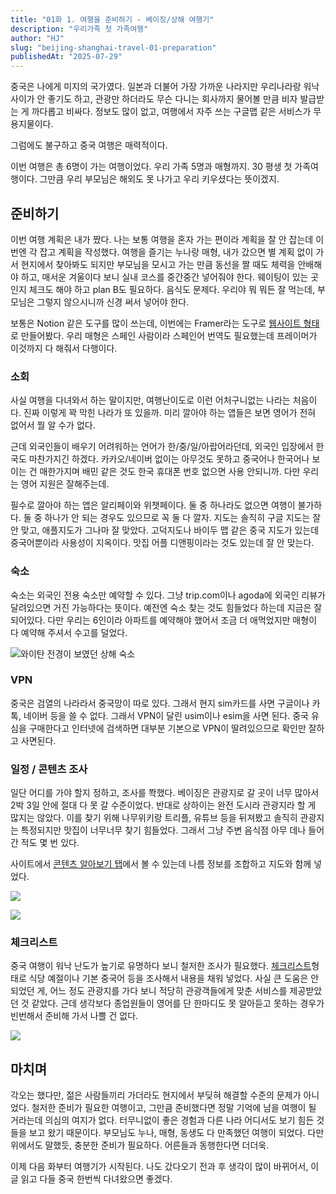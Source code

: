 ```yaml
---
title: "01화 1. 여행을 준비하기 - 베이징/상해 여행기"
description: "우리가족 첫 가족여행"
author: "HJ"
slug: "beijing-shanghai-travel-01-preparation"
publishedAt: "2025-07-29"
---
```


중국은 나에게 미지의 국가였다. 일본과 더불어 가장 가까운 나라지만 우리나라랑 워낙 사이가 안 좋기도 하고, 관광만 하더라도 무슨 다니는 회사까지 물어볼 만큼 비자 발급받는 게 까다롭고 비싸다. 정보도 많이 없고, 여행에서 자주 쓰는 구글맵 같은 서비스가 무용지물이다. 

그럼에도 불구하고 중국 여행은 매력적이다. 

이번 여행은 총 6명이 가는 여행이었다. 우리 가족 5명과 매형까지. 30 평생 첫 가족여행이다. 그만큼 우리 부모님은 해외도 못 나가고 우리 키우셨다는 뜻이겠지.

## **준비하기**

이번 여행 계획은 내가 짰다. 나는 보통 여행을 혼자 가는 편이라 계획을 잘 안 잡는데 이번엔 각 잡고 계획을 작성했다. 여행을 즐기는 누나랑 매형, 내가 갔으면 별 계획 없이 가서 현지에서 찾아봐도 되지만 부모님을 모시고 가는 만큼 동선을 짤 때도 체력을 안배해야 하고, 매서운 겨울이다 보니 실내 코스를 중간중간 넣어줘야 한다. 웨이팅이 있는 곳인지 체크도 해야 하고 plan B도 필요하다. 음식도 문제다. 우리야 뭐 뭐든 잘 먹는데, 부모님은 그렇지 않으시니까 신경 써서 넣어야 한다. 

보통은 Notion 같은 도구를 많이 쓰는데, 이번에는 Framer라는 도구로 [웹사이트 형태](https://easier-cylinder-629978.framer.app/)로 만들어봤다. 우리 매형은 스페인 사람이라 스페인어 번역도 필요했는데 프레이머가 이것까지 다 해줘서 다행이다. 

### **소회**

사실 여행을 다녀와서 하는 말이지만, 여행난이도로 이런 어처구니없는 나라는 처음이다. 진짜 이렇게 꽉 막힌 나라가 또 있을까. 미리 깔아야 하는 앱들은 보면 영어가 전혀 없어서 뭘 알 수가 없다.

근데 외국인들이 배우기 어려워하는 언어가 한/중/일/아랍어라던데, 외국인 입장에서 한국도 마찬가지긴 하겠다. 카카오/네이버 없이는 아무것도 못하고 중국어나 한국어나 보이는 건 매한가지며 배민 같은 것도 한국 휴대폰 번호 없으면 사용 안되니까. 다만 우리는 영어 지원은 잘해주는데.

필수로 깔아야 하는 앱은 알리페이와 위챗페이다. 둘 중 하나라도 없으면 여행이 불가하다. 둘 중 하나가 안 되는 경우도 있으므로 꼭 둘 다 깔자. 지도는 솔직히 구글 지도는 잘 안 맞고, 애플지도가 그나마 잘 맞았다. 고덕지도나 바이두 맵 같은 중국 지도가 있는데 중국어뿐이라 사용성이 지옥이다. 맛집 어플 디앤핑이라는 것도 있는데 잘 안 맞는다. 

### **숙소**

숙소는 외국인 전용 숙소만 예약할 수 있다. 그냥 trip.com이나 agoda에 외국인 리뷰가 달려있으면 거진 가능하다는 뜻이다. 예전엔 숙소 찾는 것도 힘들었다 하는데 지금은 잘 되어있다. 다만 우리는 6인이라 아파트를 예약해야 했어서 조금 더 애먹었지만 매형이 다 예약해 주셔서 수고를 덜었다. 

![](https://img1.daumcdn.net/thumb/R1280x0.fjpg/?fname=http://t1.daumcdn.net/brunch/service/user/aVyy/image/1t_WgW3mJLH_TfvtIXOoxHVtZJY.JPG)와이탄 전경이 보였던 상해 숙소

### **VPN**

중국은 검열의 나라라서 중국망이 따로 있다. 그래서 현지 sim카드를 사면 구글이나 카톡, 네이버 등을 쓸 수 없다. 그래서 VPN이 달린 usim이나 esim을 사면 된다. 중국 유심을 구매한다고 인터넷에 검색하면 대부분 기본으로 VPN이 딸려있으므로 확인만 잘하고 사면된다. 

### **일정 / 콘텐츠 조사**

일단 어디를 가야 할지 정하고, 조사를 쫙했다. 베이징은 관광지로 갈 곳이 너무 많아서 2박 3일 안에 절대 다 못 갈 수준이었다. 반대로 상하이는 완전 도시라 관광지라 할 게 많지는 않았다. 이를 찾기 위해 나무위키랑 트리플, 유튜브 등을 뒤져봤고 솔직히 관광지는 특정되지만 맛집이 너무너무 찾기 힘들었다. 그래서 그냥 주변 음식점 아무 데나 들어간 적도 몇 번 있다. 

사이트에서 [콘텐츠 알아보기 탭](https:https://easier-cylinder-629978.framer.app/blog)에서 볼 수 있는데 나름 정보를 조합하고 지도와 함께 넣었다. 

![](https://t1.daumcdn.net/thumb/R1280x0/?fname=http://t1.daumcdn.net/brunch/service/user/aVyy/image/XRjoQ5WvFklJStZNx2M1OBJ2ZtU.png)

![](https://t1.daumcdn.net/thumb/R1280x0/?fname=http://t1.daumcdn.net/brunch/service/user/aVyy/image/84tNS0FxOd_IO7eWHfefdj7BREs.png)

### **체크리스트**

중국 여행이 워낙 난도가 높기로 유명하다 보니 철저한 조사가 필요했다. [체크리스트](https://easier-cylinder-629978.framer.app/check-list)형태로 식당 예절이나 기본 중국어 등을 조사해서 내용을 채워 넣었다. 사실 큰 도움은 안되었던 게, 어느 정도 관광지를 가다 보니 적당히 관광객들에게 맞춘 서비스를 제공받았던 것 같았다. 근데 생각보다 종업원들이 영어를 단 한마디도 못 알아듣고 못하는 경우가 빈번해서 준비해 가서 나쁠 건 없다. 

![](https://img1.daumcdn.net/thumb/R1280x0/?fname=http://t1.daumcdn.net/brunch/service/user/aVyy/image/uVpcd0my-docl7tncVJHJJMpCv8.png)

## **마치며**

각오는 했다만, 젊은 사람들끼리 가더라도 현지에서 부딪혀 해결할 수준의 문제가 아니었다. 철저한 준비가 필요한 여행이고, 그만큼 준비했다면 정말 기억에 남을 여행이 될 거라는데 의심의 여지가 없다. 터무니없이 좋은 경험과 다른 나라 어디서도 보기 힘든 것들을 보고 왔기 때문이다. 부모님도 누나, 매형, 동생도 다 만족했던 여행이 되었다. 다만 위에서도 말했듯, 충분한 준비가 필요하다. 어른들과 동행한다면 더더욱.

이제 다음 화부터 여행기가 시작된다. 나도 갔다오기 전과 후 생각이 많이 바뀌어서, 이 글 읽고 다들 중국 한번씩 다녀왔으면 좋겠다.